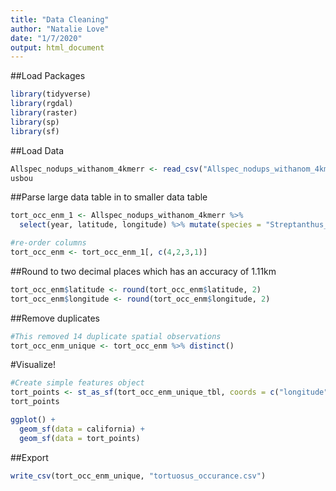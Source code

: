 ```yaml
---
title: "Data Cleaning"
author: "Natalie Love"
date: "1/7/2020"
output: html_document
---
```


##Load Packages
```r
library(tidyverse)
library(rgdal)
library(raster)
library(sp)
library(sf)
```

##Load Data
```r
Allspec_nodups_withanom_4kmerr <- read_csv("Allspec_nodups_withanom_4kmerr.csv")
usbou
```

##Parse large data table in to smaller data table
```r
tort_occ_enm_1 <- Allspec_nodups_withanom_4kmerr %>%
  select(year, latitude, longitude) %>% mutate(species = "Streptanthus_tortuosus")

#re-order columns
tort_occ_enm <- tort_occ_enm_1[, c(4,2,3,1)]
```

##Round to two decimal places which has an accuracy of 1.11km
```r
tort_occ_enm$latitude <- round(tort_occ_enm$latitude, 2)
tort_occ_enm$longitude <- round(tort_occ_enm$longitude, 2)
```

##Remove duplicates
```r
#This removed 14 duplicate spatial observations
tort_occ_enm_unique <- tort_occ_enm %>% distinct()


```

#Visualize!
```r
#Create simple features object
tort_points <- st_as_sf(tort_occ_enm_unique_tbl, coords = c("longitude","latitude"), crs = 4326)
tort_points

ggplot() + 
  geom_sf(data = california) +
  geom_sf(data = tort_points)


```

##Export
```r
write_csv(tort_occ_enm_unique, "tortuosus_occurance.csv")
```

